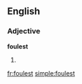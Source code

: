 ==English==

===Adjective===
'''foulest'''

# {{superlative of|foul}}

[[fr:foulest]]
[[simple:foulest]]